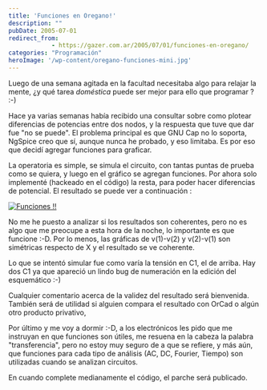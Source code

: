 ```yaml
---
title: 'Funciones en Oregano!'
description: ""
pubDate: 2005-07-01
redirect_from: 
            - https://gazer.com.ar/2005/07/01/funciones-en-oregano/
categories: "Programación"
heroImage: '/wp-content/oregano-funciones-mini.jpg'
---
```

Luego de una semana agitada en la facultad necesitaba algo para relajar la mente, ¿y qué tarea _doméstica_ puede ser mejor para ello que programar ? :-)

Hace ya varias semanas había recibido una consultar sobre como plotear diferencias de potencias entre dos nodos, y la respuesta que tuve que dar fue "no se puede". El problema principal es que GNU Cap no lo soporta, NgSpice creo que sí, aunque nunca he probado, y eso limitaba. Es por eso que decidí agregar funciones para graficar.

La operatoria es simple, se simula el circuito, con tantas puntas de prueba como se quiera, y luego en el gráfico se agregan funciones. Por ahora solo implementé (hackeado en el código) la resta, para poder hacer diferencias de potencial. El resultado se puede ver a continuación :

[![Funciones !!](/wp-content/oregano-funciones-mini.jpg)](/img/oregano-funciones.jpg)

No me he puesto a analizar si los resultados son coherentes, pero no es algo que me preocupe a esta hora de la noche, lo importante es que funcione :-D. Por lo menos, las gráficas de v(1)-v(2) y v(2)-v(1) son simétricas respecto de X y el resultado se ve coherente.

Lo que se intentó simular fue como varía la tensión en C1, el de arriba. Hay dos C1 ya que apareció un lindo bug de numeración en la edición del esquemático :-)

Cualquier comentario acerca de la validez del resultado será bienvenida. También será de utilidad si alguien compara el resultado con OrCad o algún otro producto privativo,

Por último y me voy a dormir :-D, a los electrónicos les pido que me instruyan en que funciones son útiles, me resuena en la cabeza la palabra "transferencia", pero no estoy muy seguro de a que se refiere, y más aún, que funciones para cada tipo de análisis (AC, DC, Fourier, Tiempo) son utilizadas cuando se analizan circuitos.

En cuando complete medianamente el código, el parche será publicado.
